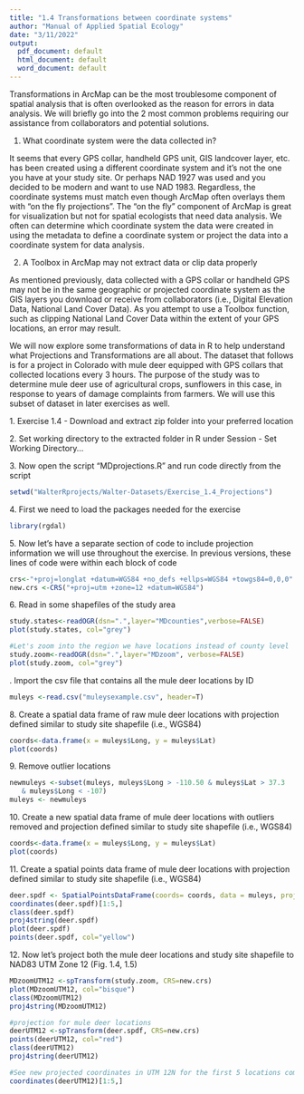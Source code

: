 ```yaml
---
title: "1.4 Transformations between coordinate systems"
author: "Manual of Applied Spatial Ecology"
date: "3/11/2022"
output:
  pdf_document: default
  html_document: default
  word_document: default
---
```

Transformations in ArcMap can be the most troublesome component of spatial analysis that is often overlooked as the reason for errors in data analysis. We will briefly go into the 2 most common problems requiring our assistance from collaborators and potential solutions.

1. What coordinate system were the data collected in?

It seems that every GPS collar, handheld GPS unit, GIS landcover layer, etc. has been created using a different coordinate system and it's not the one you have at your study site. Or perhaps NAD 1927 was used and you decided to be modern and want to use NAD 1983. Regardless, the coordinate systems must match even though ArcMap often overlays them with "on the fly projections". The "on the fly" component of ArcMap is great for visualization but not for spatial ecologists that need data analysis. We often can determine which coordinate system the data were created in using the metadata to define a coordinate system or project the data into a coordinate system for data analysis.

2. A Toolbox in ArcMap may not extract data or clip data properly

As mentioned previously, data collected with a GPS collar or handheld GPS may not be in the same geographic or projected coordinate system as the GIS layers you download or receive from collaborators (i.e., Digital Elevation Data, National Land Cover Data). As you attempt to use a Toolbox function, such as clipping National Land Cover Data within the extent of your GPS locations, an error may result.

We will now explore some transformations of data in R to help understand what Projections and Transformations are all about. The dataset that follows is for a project in Colorado with mule deer equipped with GPS collars that collected locations every 3 hours. The purpose of the study was to determine mule deer use of agricultural crops, sunflowers in this case, in response to years of damage complaints from farmers. We will use this subset of dataset in later exercises as well.

1\. Exercise 1.4 - Download and extract zip folder into your preferred location

2\. Set working directory to the extracted folder in R under Session - Set Working Directory...

3\. Now open the script "MDprojections.R" and run code directly from the script

```r
setwd("WalterRprojects/Walter-Datasets/Exercise_1.4_Projections")
```


4\. First we need to load the packages needed for the exercise
```r
library(rgdal)
```
5\. Now let's have a separate section of code to include projection information we will use throughout the exercise. In previous versions, these lines of code were within each block of code
```r
crs<-"+proj=longlat +datum=WGS84 +no_defs +ellps=WGS84 +towgs84=0,0,0"
new.crs <-CRS("+proj=utm +zone=12 +datum=WGS84")
```
6\. Read in some shapefiles of the study area
```r
study.states<-readOGR(dsn=".",layer="MDcounties",verbose=FALSE)
plot(study.states, col="grey")

#Let's zoom into the region we have locations instead of county level
study.zoom<-readOGR(dsn=".",layer="MDzoom", verbose=FALSE)
plot(study.zoom, col="grey")
```
\newline
7\. Import the csv file that contains all the mule deer locations by ID
```r
muleys <-read.csv("muleysexample.csv", header=T)
```
8\. Create a spatial data frame of raw mule deer locations with projection defined similar to study site shapefile (i.e., WGS84)
```r
coords<-data.frame(x = muleys$Long, y = muleys$Lat)
plot(coords)
```
9\. Remove outlier locations
```r
newmuleys <-subset(muleys, muleys$Long > -110.50 & muleys$Lat > 37.3 
   & muleys$Long < -107)
muleys <- newmuleys
```
10\. Create a new spatial data frame of mule deer locations with outliers removed and projection defined similar to study site shapefile (i.e., WGS84)
```r
coords<-data.frame(x = muleys$Long, y = muleys$Lat)
plot(coords)
```
11\. Create a spatial points data frame of mule deer locations with projection defined similar to study site shapefile (i.e., WGS84)
```r
deer.spdf <- SpatialPointsDataFrame(coords= coords, data = muleys, proj4string = CRS(crs))
coordinates(deer.spdf)[1:5,]
class(deer.spdf)
proj4string(deer.spdf)
plot(deer.spdf)
points(deer.spdf, col="yellow")
```
12\. Now let's project both the mule deer locations and study site shapefile to NAD83 UTM Zone 12 (Fig. 1.4, 1.5)
```r
MDzoomUTM12 <-spTransform(study.zoom, CRS=new.crs)
plot(MDzoomUTM12, col="bisque")
class(MDzoomUTM12)
proj4string(MDzoomUTM12)

#projection for mule deer locations
deerUTM12 <-spTransform(deer.spdf, CRS=new.crs)
points(deerUTM12, col="red")
class(deerUTM12)
proj4string(deerUTM12)

#See new projected coordinates in UTM 12N for the first 5 locations compared to similar line of code above in latitude/longitude
coordinates(deerUTM12)[1:5,]
```

